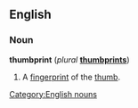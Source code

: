 ==English==
[[Category:English nouns]]
===Noun===
'''thumbprint''' (''plural'' '''[[thumbprints]]''')
#A [[fingerprint]] of the [[thumb]].